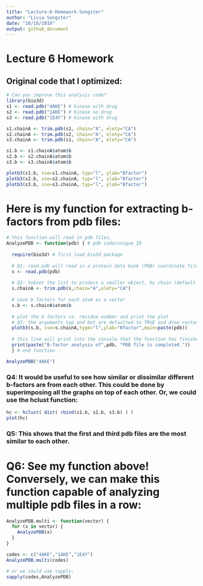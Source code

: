 ```yaml
---
title: "Lecture-6-Homework-Songster"
author: "Livia Songster"
date: "10/18/2019"
output: github_document
---
```

# Lecture 6 Homework
## Original code that I optimized:
```r
# Can you improve this analysis code?
library(bio3d)
s1 <- read.pdb("4AKE") # kinase with drug
s2 <- read.pdb("1AKE") # kinase no drug
s3 <- read.pdb("1E4Y") # kinase with drug

s1.chainA <- trim.pdb(s1, chain="A", elety="CA")
s2.chainA <- trim.pdb(s2, chain="A", elety="CA")
s3.chainA <- trim.pdb(s1, chain="A", elety="CA")

s1.b <- s1.chainA$atom$b
s2.b <- s2.chainA$atom$b
s3.b <- s3.chainA$atom$b

plotb3(s1.b, sse=s1.chainA, typ="l", ylab="Bfactor")
plotb3(s2.b, sse=s2.chainA, typ="l", ylab="Bfactor")
plotb3(s3.b, sse=s3.chainA, typ="l", ylab="Bfactor")
```

# Here is my function for extracting b-factors from pdb files:
```r
# this function will read in pdb files, 
AnalyzePDB <- function(pdb) { # pdb code/unique ID 
  
  require(bio3d) # first load bio3d package
  
  # Q1: read.pdb will read in a protein data bank (PDB) coordinate file as a list
  s <- read.pdb(pdb)
  
  # Q2: Subset the list to produce a smaller object, by chain (default A) or type of atom (elety)
  s.chainA <- trim.pdb(s,chain="A",elety="CA")
  
  # save b factors for each atom as a vector
  s.b <- s.chainA$atom$b
  
  # plot the b factors vs. residue number and print the plot
  # Q3: the arguments top and bot are defaulted to TRUE and draw rectangles for each SSE at the top/bottom of the plot
  plotb3(s.b, sse=s.chainA,type="l",ylab="Bfactor",main=paste(pdb))
  
  # this line will print into the console that the function has finished running.
  print(paste("B-factor analysis of",pdb, "PDB file is completed."))
  } # end function

AnalyzePDB("4AKE")
```

### Q4: It would be useful to see how similar or dissimilar different b-factors are from each other. This could be done by superimposing all the graphs on top of each other. Or, we could use the hclust function:
```r
hc <- hclust( dist( rbind(s1.b, s2.b, s3.b) ) )
plot(hc)
```
### Q5: This shows that the first and third pdb files are the most similar to each other.

# Q6: See my function above! Conversely, we can make this function capable of analyzing multiple pdb files in a row:
```r
AnalyzePDB.multi <- function(vector) {
  for (x in vector) {
    AnalyzePDB(x)
  }
}

codes <- c("4AKE","1AKE","1E4Y")
AnalyzePDB.multi(codes)

# or we could use sapply:
sapply(codes,AnalyzePDB)
```